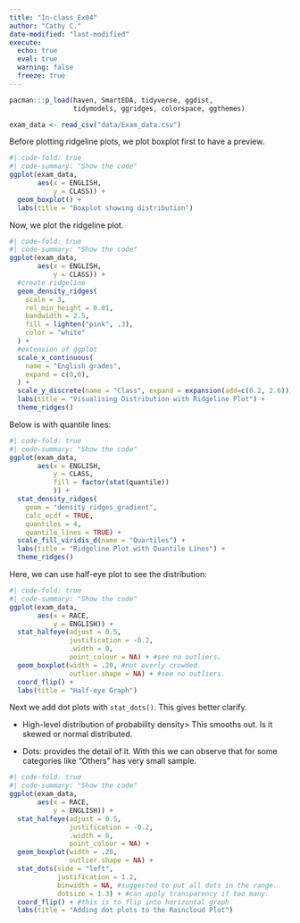 ```yaml
---
title: "In-class_Ex04"
author: "Cathy C."
date-modified: "last-modified" 
execute:
  echo: true 
  eval: true 
  warning: false 
  freeze: true  
---
```


```r
pacman:::p_load(haven, SmartEDA, tidyverse, ggdist,
                tidymodels, ggridges, colorspace, ggthemes)

```

```r
exam_data <- read_csv("data/Exam_data.csv")
```

Before plotting ridgeline plots, we plot boxplot first to have a preview.

```r
#| code-fold: true
#| code-summary: "Show the code"
ggplot(exam_data,
       aes(x = ENGLISH,
           y = CLASS)) +
  geom_boxplot() +
  labs(title = "Boxplot showing distribution")
```

Now, we plot the ridgeline plot.

```r
#| code-fold: true
#| code-summary: "Show the code"
ggplot(exam_data,
       aes(x = ENGLISH,
           y = CLASS)) +
  #create ridgeline
  geom_density_ridges( 
    scale = 3,
    rel_min_height = 0.01,
    bandwidth = 2.5,
    fill = lighten("pink", .3),
    color = "white"
  ) +
  #extension of ggplot
  scale_x_continuous(
    name = "English grades",
    expand = c(0,0),
  ) +
  scale_y_discrete(name = "Class", expand = expansion(add=c(0.2, 2.6))) +
  labs(title = "Visualising Distribution with Ridgeline Plot") +
  theme_ridges()
```

Below is with quantile lines:

```r
#| code-fold: true
#| code-summary: "Show the code"
ggplot(exam_data,
       aes(x = ENGLISH, 
           y = CLASS, 
           fill = factor(stat(quantile))
           )) +
  stat_density_ridges(
    geom = "density_ridges_gradient",
    calc_ecdf = TRUE, 
    quantiles = 4,
    quantile_lines = TRUE) +
  scale_fill_viridis_d(name = "Quartiles") +
  labs(title = "Ridgeline Plot with Quantile Lines") +
  theme_ridges()
```

Here, we can use half-eye plot to see the distribution:

```r
#| code-fold: true
#| code-summary: "Show the code"
ggplot(exam_data, 
       aes(x = RACE, 
           y = ENGLISH)) +
  stat_halfeye(adjust = 0.5,
               justification = -0.2,
               .width = 0,
               point_colour = NA) + #see no outliers.
  geom_boxplot(width = .20, #not overly crowded.
               outlier.shape = NA) + #see no outliers.
  coord_flip() +
  labs(title = "Half-eye Graph") 
```

Next we add dot plots with `stat_dots()`. This gives better clarify.

-   High-level distribution of probability density\> This smooths out. Is it skewed or normal distributed.

-   Dots: provides the detail of it. With this we can observe that for some categories like "Others" has very small sample.

```r
#| code-fold: true
#| code-summary: "Show the code"
ggplot(exam_data, 
       aes(x = RACE, 
           y = ENGLISH)) +
  stat_halfeye(adjust = 0.5,
               justification = -0.2,
               .width = 0,
               point_colour = NA) +
  geom_boxplot(width = .20,
               outlier.shape = NA) +
  stat_dots(side = "left", 
            justification = 1.2, 
            binwidth = NA, #suggested to put all dots in the range.
            dotsize = 1.3) + #can apply transparency if too many.
  coord_flip() + #this is to flip into horizontal graph
  labs(title = "Adding dot plots to the Raincloud Plot") 
```
